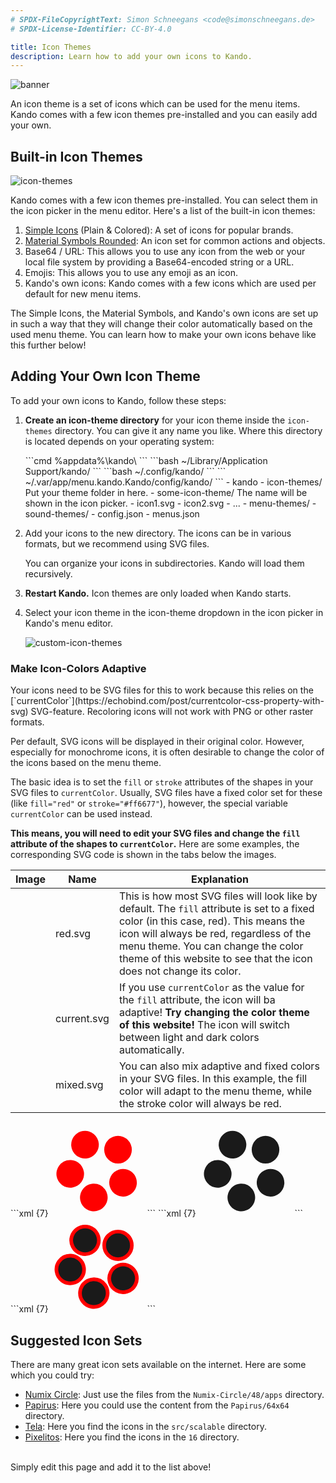 ```yaml
---
# SPDX-FileCopyrightText: Simon Schneegans <code@simonschneegans.de>
# SPDX-License-Identifier: CC-BY-4.0

title: Icon Themes
description: Learn how to add your own icons to Kando.
---
```




![banner](../../assets/banners/banner10.png)

<Intro>
An icon theme is a set of icons which can be used for the menu items.
Kando comes with a few icon themes pre-installed and you can easily add your own.
</Intro>

## <Icon name="solar:backpack-bold-duotone" class="inline-icon" /> Built-in Icon Themes

![icon-themes](../../assets/img/icon-themes.png) 

Kando comes with a few icon themes pre-installed. You can select them in the icon picker in the menu editor.
Here's a list of the built-in icon themes:

1. [Simple Icons](https://simpleicons.org) (Plain & Colored): A set of icons for popular brands.
2. [Material Symbols Rounded](https://fonts.google.com/icons): An icon set for common actions and objects.
3. Base64 / URL: This allows you to use any icon from the web or your local file system by providing a Base64-encoded string or a URL.
4. Emojis: This allows you to use any emoji as an icon.
5. Kando's own icons: Kando comes with a few icons which are used per default for new menu items.

The Simple Icons, the Material Symbols, and Kando's own icons are set up in such a way that they will change their color automatically based on the used menu theme.
You can learn how to make your own icons behave like this further below!

## <Icon name="solar:gallery-minimalistic-bold-duotone" class="inline-icon" /> Adding Your Own Icon Theme

To add your own icons to Kando, follow these steps:

<Steps>

1. **Create an icon-theme directory** for your icon theme inside the `icon-themes` directory. You can give it any name you like. Where this directory is located depends on your operating system:

    <Tabs syncKey="os">
      <TabItem label="Windows" icon="seti:windows">
        ```cmd
        %appdata%\kando\
        ```
      </TabItem>
      <TabItem label="macOS" icon="apple">
        ```bash
        ~/Library/Application Support/kando/
        ```
      </TabItem>
      <TabItem label="Linux" icon="linux">
        ```bash
        ~/.config/kando/
        ```
      </TabItem>
      <TabItem label="Flatpak" icon="linux">
        ```
        ~/.var/app/menu.kando.Kando/config/kando/
        ```
      </TabItem>
    </Tabs>

    <FileTree>
    - kando
      - icon-themes/ Put your theme folder in here.
        - some-icon-theme/ The name will be shown in the icon picker.
          - icon1.svg
          - icon2.svg
          - ...
      - menu-themes/ 
      - sound-themes/ 
      - config.json
      - menus.json
    </FileTree>

2. Add your icons to the new directory. The icons can be in various formats, but we recommend using SVG files.

    <Aside type="tip">
      You can organize your icons in subdirectories. Kando will load them recursively.
    </Aside>

3. **Restart Kando.** Icon themes are only loaded when Kando starts.

4. Select your icon theme in the icon-theme dropdown in the icon picker in Kando's menu editor.

    ![custom-icon-themes](../../assets/img/custom-icons.png) 

</Steps>

### Make Icon-Colors Adaptive

<Aside type="note">
Your icons need to be SVG files for this to work because this relies on the [`currentColor`](https://echobind.com/post/currentcolor-css-property-with-svg) SVG-feature.
Recoloring icons will not work with PNG or other raster formats.
</Aside>

Per default, SVG icons will be displayed in their original color.
However, especially for monochrome icons, it is often desirable to change the color of the icons based on the menu theme.

The basic idea is to set the `fill` or `stroke` attributes of the shapes in your SVG files to `currentColor`.
Usually, SVG files have a fixed color set for these (like `fill="red"`  or `stroke="#ff6677"`), however, the special variable `currentColor` can be used instead.

**This means, you will need to edit your SVG files and change the `fill` attribute of the shapes to `currentColor`.**
Here are some examples, the corresponding SVG code is shown in the tabs below the images.

Image | Name | Explanation
--- | --- | ---
<div style="position: absolute"><Fragment set:html={exampleSVGFixed} /></div> |  red.svg | This is how most SVG files will look like by default. The `fill` attribute is set to a fixed color (in this case, red). This means the icon will always be red, regardless of the menu theme. You can change the color theme of this website to see that the icon does not change its color.
<div style="position: absolute"><Fragment set:html={exampleSVGCurrent} /></div> | current.svg | If you use `currentColor` as the value for the `fill` attribute, the icon will ba adaptive! **Try changing the color theme of this website!** The icon will switch between light and dark colors automatically.
<div style="position: absolute"><Fragment set:html={exampleSVGMixed} /></div> | mixed.svg | You can also mix adaptive and fixed colors in your SVG files. In this example, the fill color will adapt to the menu theme, while the stroke color will always be red.

<Tabs>
  <TabItem label="red.svg">
   ```xml {7}
    <?xml version="1.0" encoding="UTF-8" standalone="no"?>
    <svg
      width="150" height="150" viewBox="0 0 256 256" version="1.1"
      xmlns="http://www.w3.org/2000/svg" xmlns:svg="http://www.w3.org/2000/svg">
      <g>
        <path
          style="fill:red"
          d="M 93.175781 21.878906 A 37.714935 37.714935 0 0 0 56.533203 48.351562 A 37.714935 37.714935 0 0 0 81.296875 95.589844 A 37.714935 37.714935 0 0 0 128.53711 70.826172 A 37.714935 37.714935 0 0 0 103.77344 23.585938 A 37.714935 37.714935 0 0 0 93.175781 21.878906 z M 182.66016 35.625 A 37.714935 37.714935 0 0 0 144.94531 73.339844 A 37.714935 37.714935 0 0 0 182.66016 111.05469 A 37.714935 37.714935 0 0 0 220.375 73.339844 A 37.714935 37.714935 0 0 0 182.66016 35.625 z M 54.578125 101.62695 A 37.714935 37.714935 0 0 0 21.8125 116.89844 A 37.714935 37.714935 0 0 0 29.8125 169.63281 A 37.714935 37.714935 0 0 0 82.544922 161.63281 A 37.714935 37.714935 0 0 0 74.546875 108.90039 A 37.714935 37.714935 0 0 0 54.578125 101.62695 z M 195.74805 125.76172 A 37.714935 37.714935 0 0 0 185.15039 127.46875 A 37.714935 37.714935 0 0 0 160.38477 174.70703 A 37.714935 37.714935 0 0 0 207.62305 199.47266 A 37.714935 37.714935 0 0 0 232.38867 152.23438 A 37.714935 37.714935 0 0 0 195.74805 125.76172 z M 114.24609 166.14648 A 37.714935 37.714935 0 0 0 94.267578 173.38867 A 37.714935 37.714935 0 0 0 86.193359 226.11133 A 37.714935 37.714935 0 0 0 138.91602 234.18555 A 37.714935 37.714935 0 0 0 146.99023 181.46289 A 37.714935 37.714935 0 0 0 114.24609 166.14648 z "
        />
      </g>
    </svg>
    ```
  </TabItem>

  <TabItem label="current.svg">
   ```xml {7}
    <?xml version="1.0" encoding="UTF-8" standalone="no"?>
    <svg
      width="150" height="150" viewBox="0 0 256 256" version="1.1"
      xmlns="http://www.w3.org/2000/svg" xmlns:svg="http://www.w3.org/2000/svg">
      <g>
        <path
          style="fill:currentColor"
          d="M 93.175781 21.878906 A 37.714935 37.714935 0 0 0 56.533203 48.351562 A 37.714935 37.714935 0 0 0 81.296875 95.589844 A 37.714935 37.714935 0 0 0 128.53711 70.826172 A 37.714935 37.714935 0 0 0 103.77344 23.585938 A 37.714935 37.714935 0 0 0 93.175781 21.878906 z M 182.66016 35.625 A 37.714935 37.714935 0 0 0 144.94531 73.339844 A 37.714935 37.714935 0 0 0 182.66016 111.05469 A 37.714935 37.714935 0 0 0 220.375 73.339844 A 37.714935 37.714935 0 0 0 182.66016 35.625 z M 54.578125 101.62695 A 37.714935 37.714935 0 0 0 21.8125 116.89844 A 37.714935 37.714935 0 0 0 29.8125 169.63281 A 37.714935 37.714935 0 0 0 82.544922 161.63281 A 37.714935 37.714935 0 0 0 74.546875 108.90039 A 37.714935 37.714935 0 0 0 54.578125 101.62695 z M 195.74805 125.76172 A 37.714935 37.714935 0 0 0 185.15039 127.46875 A 37.714935 37.714935 0 0 0 160.38477 174.70703 A 37.714935 37.714935 0 0 0 207.62305 199.47266 A 37.714935 37.714935 0 0 0 232.38867 152.23438 A 37.714935 37.714935 0 0 0 195.74805 125.76172 z M 114.24609 166.14648 A 37.714935 37.714935 0 0 0 94.267578 173.38867 A 37.714935 37.714935 0 0 0 86.193359 226.11133 A 37.714935 37.714935 0 0 0 138.91602 234.18555 A 37.714935 37.714935 0 0 0 146.99023 181.46289 A 37.714935 37.714935 0 0 0 114.24609 166.14648 z "
        />
      </g>
    </svg>
    ```
  </TabItem>

  <TabItem label="mixed.svg">
   ```xml {7}
    <?xml version="1.0" encoding="UTF-8" standalone="no"?>
    <svg
      width="150" height="150" viewBox="0 0 256 256" version="1.1"
      xmlns="http://www.w3.org/2000/svg" xmlns:svg="http://www.w3.org/2000/svg">
      <g>
        <path
          style="fill:currentColor;stroke:red;stroke-width:10px"
          d="M 93.175781 21.878906 A 37.714935 37.714935 0 0 0 56.533203 48.351562 A 37.714935 37.714935 0 0 0 81.296875 95.589844 A 37.714935 37.714935 0 0 0 128.53711 70.826172 A 37.714935 37.714935 0 0 0 103.77344 23.585938 A 37.714935 37.714935 0 0 0 93.175781 21.878906 z M 182.66016 35.625 A 37.714935 37.714935 0 0 0 144.94531 73.339844 A 37.714935 37.714935 0 0 0 182.66016 111.05469 A 37.714935 37.714935 0 0 0 220.375 73.339844 A 37.714935 37.714935 0 0 0 182.66016 35.625 z M 54.578125 101.62695 A 37.714935 37.714935 0 0 0 21.8125 116.89844 A 37.714935 37.714935 0 0 0 29.8125 169.63281 A 37.714935 37.714935 0 0 0 82.544922 161.63281 A 37.714935 37.714935 0 0 0 74.546875 108.90039 A 37.714935 37.714935 0 0 0 54.578125 101.62695 z M 195.74805 125.76172 A 37.714935 37.714935 0 0 0 185.15039 127.46875 A 37.714935 37.714935 0 0 0 160.38477 174.70703 A 37.714935 37.714935 0 0 0 207.62305 199.47266 A 37.714935 37.714935 0 0 0 232.38867 152.23438 A 37.714935 37.714935 0 0 0 195.74805 125.76172 z M 114.24609 166.14648 A 37.714935 37.714935 0 0 0 94.267578 173.38867 A 37.714935 37.714935 0 0 0 86.193359 226.11133 A 37.714935 37.714935 0 0 0 138.91602 234.18555 A 37.714935 37.714935 0 0 0 146.99023 181.46289 A 37.714935 37.714935 0 0 0 114.24609 166.14648 z "
        />
      </g>
    </svg>
    ```
  </TabItem>
 
</Tabs>

## <Icon name="solar:lightbulb-minimalistic-bold-duotone" class="inline-icon" /> Suggested Icon Sets

There are many great icon sets available on the internet. Here are some which you could try:
* [Numix Circle](https://github.com/numixproject/numix-icon-theme-circle): Just use the files from the `Numix-Circle/48/apps` directory.
* [Papirus](https://github.com/PapirusDevelopmentTeam/papirus-icon-theme): Here you could use the content from the `Papirus/64x64` directory.
* [Tela](https://github.com/vinceliuice/Tela-icon-theme): Here you find the icons in the `src/scalable` directory.
* [Pixelitos](https://github.com/ItzSelenux/pixelitos-icon-theme): Here you find the icons in the `16` directory.

<br/>

<Aside type="note" title="Have you discovered another cool icon set?">
Simply edit this page and add it to the list above!
</Aside>


